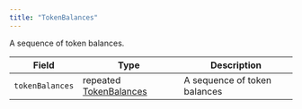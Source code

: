 ---
title: "TokenBalances"
---


A sequence of token balances.

| Field           | Type                                                                                                        | Description                  |
| --------------- | ----------------------------------------------------------------------------------------------------------- | ---------------------------- |
| `tokenBalances` | repeated [TokenBalances](/hedera/sdks-and-apis/hedera-api/basic-types/tokenbalances) | A sequence of token balances |
